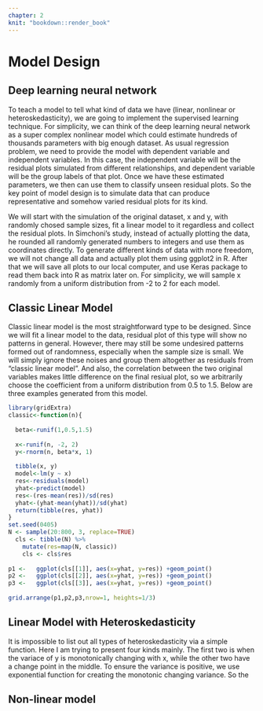 ```yaml
---
chapter: 2
knit: "bookdown::render_book"
---
```


# Model Design {#ch:modesign}

## Deep learning neural network

To teach a model to tell what kind of data we have (linear, nonlinear or heteroskedasticity), we are going to implement the supervised learning technique. For simplicity, we can think of the deep learning neural network as a super complex nonlinear model which could estimate hundreds of thousands parameters with big enough dataset. As usual regression problem, we need to provide the model with dependent variable and independent variables. In this case, the independent variable will be the residual plots simulated from different relationships, and dependent variable will be the group labels of that plot. Once we have these estimated parameters, we then can use them to classify unseen residual plots. So the key point of model design is to simulate data that can produce representative and somehow varied residual plots for its kind.

We will start with the simulation of the original dataset, x and y, with randomly chosed sample sizes, fit a linear model to it regardless and collect the residual plots. In Simchoni's study, instead of actually plotting the data, he rounded all randomly generated numbers to integers and use them as coordinates directly. To generate different kinds of data with more freedom, we will not change all data and actually plot them using ggplot2 in R. After that we will save all plots to our local computer, and use Keras package to read them back into R as matrix later on. For simplicity, we will sample x randomly from a uniform distribution from -2 to 2 for each model. 

## Classic Linear Model {#sec:classic}

Classic linear model is the most straightforward type to be designed. Since we will fit a linear model to the data, residual plot of this type will show no patterns in general. However, there may still be some undesired patterns formed out of randomness, especially when the sample size is small. We will simply ignore these noises and group them altogether as residuals from "classic linear model". And also, the correlation between the two original variables makes little difference on the final resiual plot, so we arbitrarily choose the coefficient from a uniform distribution from 0.5 to 1.5. Below are three examples generated from this model.

```r
library(gridExtra)
classic<-function(n){
  
  beta<-runif(1,0.5,1.5)
  
  x<-runif(n, -2, 2)
  y<-rnorm(n, beta*x, 1)
  
  tibble(x, y)
  model<-lm(y ~ x)
  res<-residuals(model)
  yhat<-predict(model)
  res<-(res-mean(res))/sd(res)
  yhat<-(yhat-mean(yhat))/sd(yhat)
  return(tibble(res, yhat))
}
set.seed(0405)
N <- sample(20:800, 3, replace=TRUE)
  cls <- tibble(N) %>% 
    mutate(res=map(N, classic))
    cls <- cls$res
    
p1 <-   ggplot(cls[[1]], aes(x=yhat, y=res)) +geom_point()
p2 <-   ggplot(cls[[2]], aes(x=yhat, y=res)) +geom_point()
p3 <-   ggplot(cls[[3]], aes(x=yhat, y=res)) +geom_point()
  
grid.arrange(p1,p2,p3,nrow=1, heights=1/3) 

```

## Linear Model with Heteroskedasticity {#sec:heter}

It is impossible to list out all types of heteroskedasticity via a simple function. Here I am trying to present four kinds mainly. The first two is when the variace of y is monotonically changing with x, while the other two have a change point in the middle. To ensure the variance is positive, we use exponential function for creating the monotonic changing variance. So the 

## Non-linear model {#sec:poly}

















